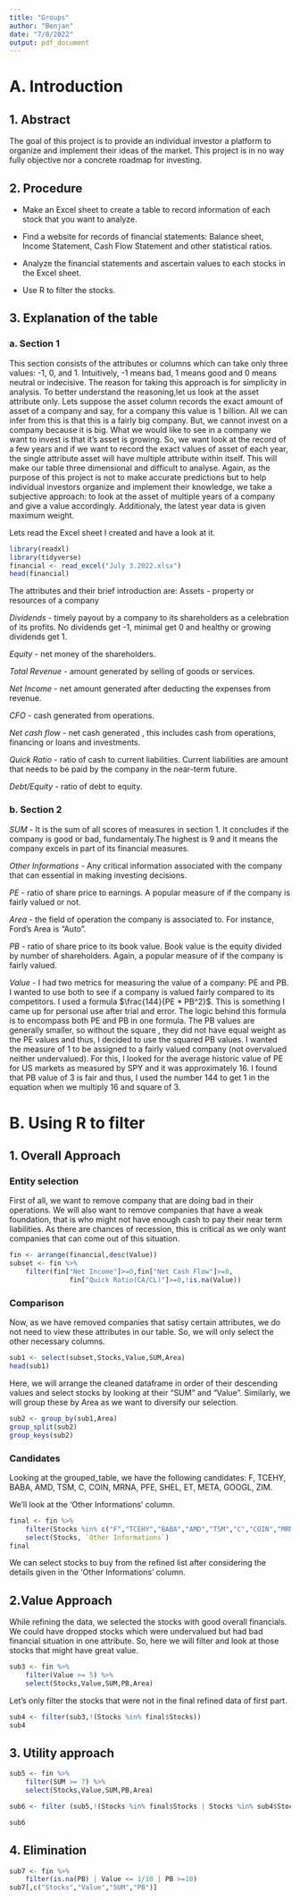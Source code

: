 ```yaml
---
title: "Groups"
author: "Benjan"
date: "7/8/2022"
output: pdf_document
---
```


# A. Introduction 

## 1. Abstract
The goal of this project is to provide an individual investor a platform to organize and implement their ideas of the market. This project is in no way fully objective nor a concrete roadmap for investing. 

## 2. Procedure 
- Make an Excel sheet to create a table to record information of each stock that you want to analyze. 

- Find a website for records of financial statements: Balance sheet, Income Statement, Cash Flow Statement and other statistical ratios. 

- Analyze the financial statements and ascertain values to each stocks in the Excel sheet. 

- Use R to filter the stocks.

## 3. Explanation of the table

### a. Section 1
This section consists of the attributes or columns which can take only three values: -1, 0, and 1. Intuitively, -1 means bad, 1 means good and 0 means neutral or indecisive. 
The reason for taking this approach is for simplicity in analysis. To better understand the reasoning,let us look at the asset attribute only. Lets suppose the asset column records the exact amount of asset of a company and say, for a company this value is 1 billion. All we can infer from this is that this is a fairly big company. But, we cannot invest on a company because it is big. What we would like to see in a company we want to invest is that it's asset is growing. So, we want look at the record of a few years and if we want to record the exact values of asset of each year, the single attribute asset will have multiple attribute within itself. This will make our table three dimensional and difficult to analyse. Again, as the purpose of this project is not to make accurate predictions but to help individual investors organize and implement their knowledge, we take a subjective approach: to look at the asset of multiple years of a company and give a value accordingly. Additionaly, the latest year data is given maximum weight. 

Lets read the Excel sheet I created and have a look at it.  
```r
library(readxl)
library(tidyverse)
financial <- read_excel("July 3.2022.xlsx")
head(financial)


```

The attributes and their brief introduction are: 
Assets - property or resources of a company

_Dividends_ - timely payout by a company to its shareholders as a celebration of its profits. No dividends get -1, minimal get 0 and healthy or growing dividends get 1. 

_Equity_ - net money of the shareholders. 

_Total Revenue_ - amount generated by selling of goods or services.

_Net Income_ - net amount generated after deducting the expenses from revenue. 

_CFO_ - cash generated from operations.

_Net cash flow_ - net cash generated , this includes cash from operations, financing or loans and investments.

_Quick Ratio_ - ratio of cash to current liabilities. Current liabilities are amount that needs to be paid by the company in the near-term future. 

_Debt/Equity_ - ratio of debt to equity. 

### b. Section 2 

_SUM_ - It is the sum of all scores of measures in section 1. It concludes if the company is good or bad, fundamentaly.The highest is 9 and it means the company excels in part of its financial measures.

_Other Informations_  - Any critical information associated with the company that can essential in making investing decisions. 

_PE_ - ratio of share price to earnings. A popular measure of if the company is fairly valued or not. 

_Area_ - the field of operation the company is associated to. For instance, Ford's Area is "Auto". 

_PB_ - ratio of share price to its book value. Book value is the equity divided by number of shareholders. Again, a popular measure of if the company is fairly valued.

_Value_ - I had two metrics for measuring the value of a company: PE and PB. I wanted to use both to see if a company is valued fairly compared to its competitors. I used a formula $\frac{144}{PE * PB^2}$. This is something I came up for personal use after trial and error. The logic behind this formula is to encompass both PE and PB in one formula. The PB values are generally smaller, so without the square , they did not have equal weight as the PE values and thus, I decided to use the squared PB values. I wanted the measure of 1 to be assigned to a fairly valued company (not overvalued neither undervalued). For this, I looked for the average historic value of PE for US markets as measured by SPY and it was approximately 16. I found that PB value of 3 is fair and thus, I used the number 144 to get 1 in the equation when we multiply 16 and square of 3. 

# B. Using R to filter

## 1. Overall Approach

### Entity selection

First of all, we want to remove company that are doing bad in their operations. We will also want to remove companies that have a weak foundation, that is who might not have enough cash to pay their near term liabilities. As there are chances of recession, this is critical as we only want companies that can come out of this situation. 


```r
fin <- arrange(financial,desc(Value))
subset <- fin %>%
    filter(fin["Net Income"]>=0,fin["Net Cash Flow"]>=0,
               fin["Quick Ratio(CA/CL)"]>=0,!is.na(Value))

```

### Comparison 

Now, as we have removed companies that satisy certain attributes, we do not need to view these attributes in our table. So, we will only select the other necessary columns. 
```r
sub1 <- select(subset,Stocks,Value,SUM,Area)
head(sub1)
```

Here, we will arrange the cleaned dataframe in order of their descending values and select stocks by looking at their "SUM" and "Value". 
Similarly, we will group these by Area as we want to diversify our selection. 

```r
sub2 <- group_by(sub1,Area)
group_split(sub2)
group_keys(sub2)
```

### Candidates 
Looking at the grouped_table, we have the following candidates: F, TCEHY, BABA, AMD, TSM, C, COIN, MRNA, PFE, SHEL, ET, META, GOOGL, ZIM. 

We'll look at the 'Other Informations' column. 

```r
final <- fin %>%
    filter(Stocks %in% c("F","TCEHY","BABA","AMD","TSM","C","COIN","MRNA","PFE","SHEL","ET","META","GOOGL","ZIM")) %>%
    select(Stocks, `Other Informations`)
final

```

We can select stocks to buy from the refined list after considering the details given in the 'Other Informations' column. 

## 2.Value Approach
While refining the data, we selected the stocks with good overall financials. We could have dropped stocks which were undervalued but had bad financial situation in one attribute. So, here we will filter and look at those stocks that might have great value. 

```r
sub3 <- fin %>%
    filter(Value >= 5) %>%
    select(Stocks,Value,SUM,PB,Area)
```
Let's only filter the stocks that were not in the final refined data of first part. 
```r
sub4 <- filter(sub3,!(Stocks %in% final$Stocks))
sub4
```

## 3. Utility approach

```r
sub5 <- fin %>%
    filter(SUM >= 7) %>%
    select(Stocks,Value,SUM,PB,Area)
```

```r
sub6 <- filter (sub5,!(Stocks %in% final$Stocks | Stocks %in% sub4$Stocks))

sub6
```

## 4. Elimination
```r
sub7 <- fin %>%
    filter(is.na(PB) | Value <= 1/10 | PB >=10)
sub7[,c("Stocks","Value","SUM","PB")]
```

